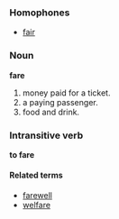 ===Homophones===
*[[fair]]

===Noun===
'''fare'''

# money paid for a ticket.
# a paying passenger.
# food and drink.

===Intransitive verb===
'''to fare'''

====Related terms====
*[[farewell]]
*[[welfare]]